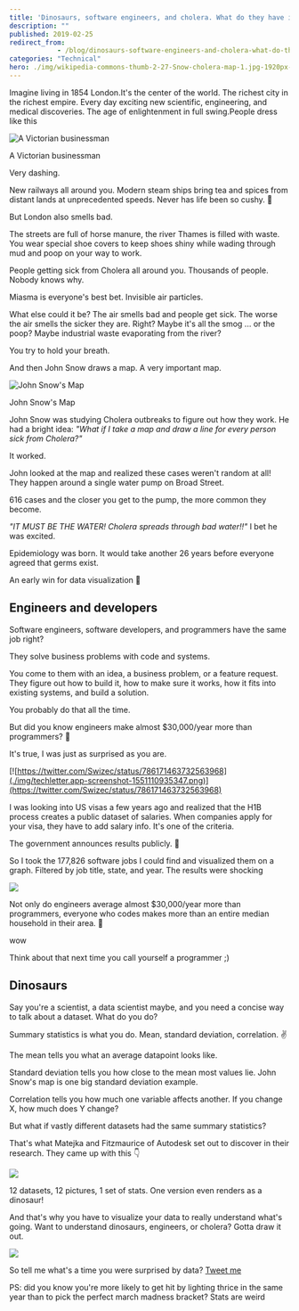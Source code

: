 ```yaml
---
title: 'Dinosaurs, software engineers, and cholera. What do they have in common?'
description: ""
published: 2019-02-25
redirect_from: 
            - /blog/dinosaurs-software-engineers-and-cholera-what-do-they-have-in-common/swizec/8956
categories: "Technical"
hero: ./img/wikipedia-commons-thumb-2-27-Snow-cholera-map-1.jpg-1920px-Snow-cholera-map-1.jpg
---
```

Imagine living in 1854 London.It&#x27;s the center of the world. The richest city in the richest empire. Every day exciting new scientific, engineering, and medical discoveries. The age of enlightenment in full swing.People dress like this

![A Victorian businessman](./img/webimages-gallery_1850s_bowtie.gif)



A Victorian businessman



Very dashing.



New railways all around you. Modern steam ships bring tea and spices from distant lands at unprecedented speeds. Never has life been so cushy. 🎩



But London also smells bad.



The streets are full of horse manure, the river Thames is filled with waste. You wear special shoe covers to keep shoes shiny while wading through mud and poop on your way to work.



People getting sick from Cholera all around you. Thousands of people. Nobody knows why.



Miasma is everyone&#x27;s best bet. Invisible air particles.



What else could it be? The air smells bad and people get sick. The worse the air smells the sicker they are. Right? Maybe it&#x27;s all the smog ... or the poop? Maybe industrial waste evaporating from the river?



You try to hold your breath.



And then John Snow draws a map. A very important map.

![John Snow&#x27;s Map](./img/wikipedia-commons-thumb-2-27-Snow-cholera-map-1.jpg-1920px-Snow-cholera-map-1.jpg)



John Snow&#x27;s Map



John Snow was studying Cholera outbreaks to figure out how they work. He had a bright idea: _&quot;What if I take a map and draw a line for every person sick from Cholera?&quot;_



It worked.



John looked at the map and realized these cases weren&#x27;t random at all! They happen around a single water pump on Broad Street.



616 cases and the closer you get to the pump, the more common they become.



_&quot;IT MUST BE THE WATER! Cholera spreads through bad water!!&quot;_ I bet he was excited.



Epidemiology was born. It would take another 26 years before everyone agreed that germs exist.



An early win for data visualization 💪



## Engineers and developers



Software engineers, software developers, and programmers have the same job right?



They solve business problems with code and systems.



You come to them with an idea, a business problem, or a feature request. They figure out how to build it, how to make sure it works, how it fits into existing systems, and build a solution.



You probably do that all the time.



But did you know engineers make almost $30,000/year more than programmers? 🤨



It&#x27;s true, I was just as surprised as you are.



[![https://twitter.com/Swizec/status/786171463732563968](./img/techletter.app-screenshot-1551110935347.png)](https://twitter.com/Swizec/status/786171463732563968)



I was looking into US visas a few years ago and realized that the H1B process creates a public dataset of salaries. When companies apply for your visa, they have to add salary info. It&#x27;s one of the criteria.



The government announces results publicly. 🤔



So I took the 177,826 software jobs I could find and visualized them on a graph. Filtered by job title, state, and year. The results were shocking

![](./img/static-salaries.92f742c6.gif)

Not only do engineers average almost $30,000/year more than programmers, everyone who codes makes more than an entire median household in their area. 🤯



wow



Think about that next time you call yourself a programmer ;)



## Dinosaurs



Say you&#x27;re a scientist, a data scientist maybe, and you need a concise way to talk about a dataset. What do you do?



Summary statistics is what you do. Mean, standard deviation, correlation. ✌️



The mean tells you what an average datapoint looks like.



Standard deviation tells you how close to the mean most values lie. John Snow&#x27;s map is one big standard deviation example.



Correlation tells you how much one variable affects another. If you change X, how much does Y change?



But what if vastly different datasets had the same summary statistics?



That&#x27;s what Matejka and Fitzmaurice of Autodesk set out to discover in their research. They came up with this 👇

![](./img/static-datasaurus.276ab6ca.gif)

12 datasets, 12 pictures, 1 set of stats. One version even renders as a dinosaur!



And that&#x27;s why you have to visualize your data to really understand what&#x27;s going. Want to understand dinosaurs, engineers, or cholera? Gotta draw it out.

![](./img/media-AbPNdmgk6TJK-giphy.gif)

So tell me what&#x27;s a time you were surprised by data? [Tweet me](https://twitter.com/Swizec)



PS: did you know you&#x27;re more likely to get hit by lighting thrice in the same year than to pick the perfect march madness bracket? Stats are weird